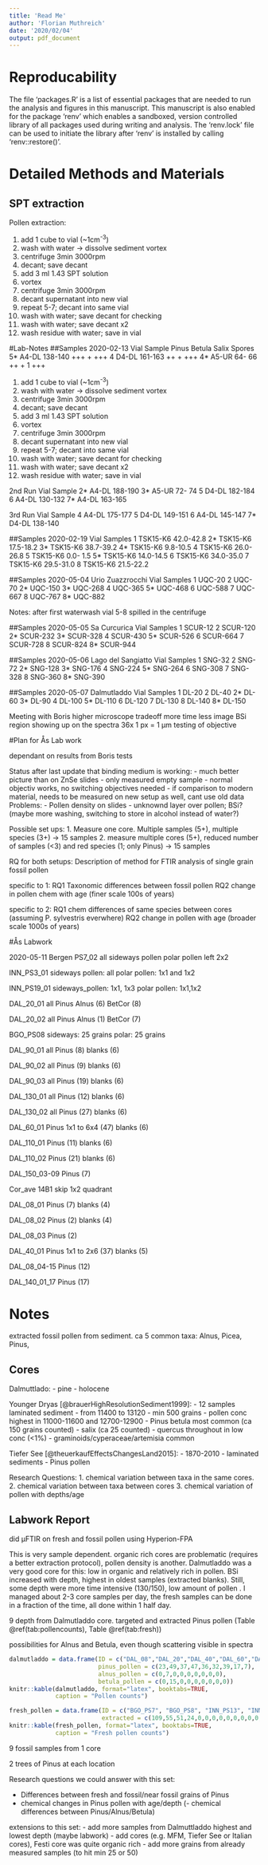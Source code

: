 ```yaml
---
title: 'Read Me'
author: 'Florian Muthreich'
date: '2020/02/04'
output: pdf_document
---
```


# Reproducability
The file 'packages.R' is a list of essential packages that are needed to run the analysis and figures in this manuscript.
This manuscript is also enabled for the package 'renv' which enables a sandboxed, version controlled library of all packages used during writing and analysis.
The 'renv.lock' file can be used to initiate the library after 'renv' is installed by calling 'renv::restore()'.

# Detailed Methods and Materials

## SPT extraction

Pollen extraction:

1. add 1 cube to vial (~1cm^-3^)
2. wash with water -> dissolve sediment vortex
3. centrifuge 3min 3000rpm
4. decant; save decant
5. add 3 ml 1.43 SPT solution
6. vortex
7. centrifuge 3min 3000rpm
8. decant supernatant into new vial
9. repeat 5-7; decant into same vial
10. wash with water; save decant for checking
11. wash with water; save decant x2
12. wash residue with water; save in vial

#Lab-Notes
##Samples 2020-02-13
Vial  Sample         Pinus  Betula  Salix  Spores
5*    A4-DL 138-140  +++    +              +++
4     D4-DL 161-163  ++     +              +++
4*    A5-UR  64- 66  ++     +       1      +++

1. add 1 cube to vial (~1cm^-3^)
2. wash with water -> dissolve sediment vortex
3. centrifuge 3min 3000rpm
4. decant; save decant
5. add 3 ml 1.43 SPT solution
6. vortex
7. centrifuge 3min 3000rpm
8. decant supernatant into new vial
9. repeat 5-7; decant into same vial
10. wash with water; save decant for checking
11. wash with water; save decant x2
12. wash residue with water; save in vial

2nd Run
Vial  Sample
2*    A4-DL 188-190
3*    A5-UR  72- 74
5     D4-DL 182-184
6     A4-DL 130-132
7*    A4-DL 163-165

3rd Run
Vial  Sample
4     A4-DL 175-177
5     D4-DL 149-151
6     A4-DL 145-147
7*    D4-DL 138-140

##Samples 2020-02-19
Vial  Samples
1     TSK15-K6 42.0-42.8
2*    TSK15-K6 17.5-18.2
3*    TSK15-K6 38.7-39.2
4*    TSK15-K6  9.8-10.5
4     TSK15-K6 26.0-26.8
5     TSK15-K6  0.0- 1.5
5*    TSK15-K6 14.0-14.5
6     TSK15-K6 34.0-35.0
7     TSK15-K6 29.5-31.0
8     TSK15-K6 21.5-22.2

##Samples 2020-05-04
Urio Zuazzrocchi
Vial  Samples
1     UQC-20
2     UQC-70
2*    UQC-150
3*    UQC-268
4     UQC-365
5*    UQC-468
6     UQC-588
7     UQC-667
8     UQC-767
8*    UQC-882

Notes: after first waterwash vial 5-8 spilled in the centrifuge

##Samples 2020-05-05
Sa Curcurica
Vial  Samples
1     SCUR-12
2     SCUR-120
2*    SCUR-232
3*    SCUR-328
4     SCUR-430
5*    SCUR-526
6     SCUR-664
7     SCUR-728
8     SCUR-824
8*    SCUR-944

##Samples 2020-05-06
Lago del Sangiatto
Vial  Samples
1     SNG-32
2     SNG-72
2*    SNG-128
3*    SNG-176
4     SNG-224
5*    SNG-264
6     SNG-308
7     SNG-328
8     SNG-360
8*    SNG-390

##Samples 2020-05-07
Dalmutladdo
Vial  Samples
1     DL-20
2     DL-40
2*    DL-60
3*    DL-90
4     DL-100
5*    DL-110
6     DL-120
7     DL-130
8     DL-140
8*    DL-150



Meeting with Boris
higher microscope
tradeoff more time less image
BSi region showing up on the spectra
36x 1 px = 1 µm
testing of objective

#Plan for Ås Lab work

dependant on results from Boris tests

Status after last update that binding medium is working:
- much better picture than on ZnSe slides
- only measured empty sample
- normal objectiv works, no switching objectives needed
- if comparison to modern material, needs to be measured on new setup as well, cant use old data
Problems:
- Pollen density on slides
- unknownd layer over pollen; BSi? (maybe more washing, switching to store in alcohol instead of water?)

Possible set ups:
1. Measure one core. Multiple samples (5+), multiple species (3+) -> 15 samples
2. measure multiple cores (5+), reduced number of samples (<3) and red species (1; only Pinus) -> 15 samples

RQ for both setups:
Description of method for FTIR analysis of single grain fossil pollen

specific to 1: 
RQ1 Taxonomic differences between fossil pollen
RQ2 change in pollen chem with age (finer scale 100s of years)

specific to 2:
RQ1 chem differences of same species between cores (assuming P. sylvestris everwhere)
RQ2 change in pollen with age (broader scale 1000s of years)

#Ås Labwork

2020-05-11
Bergen PS7_02
all sideways pollen
polar pollen left 2x2

INN_PS3_01
sideways pollen: all
polar pollen: 1x1 and 1x2

INN_PS19_01
sideways_pollen: 1x1, 1x3
polar pollen: 1x1,1x2

DAL_20_01
all Pinus
Alnus (6)
BetCor (8)

DAL_20_02
all Pinus
Alnus (1)
BetCor (7)

BGO_PS08
sideways: 25 grains
polar: 25 grains

DAL_90_01
all Pinus (8)
blanks (6)

DAL_90_02
all Pinus (9)
blanks (6)

DAL_90_03
all Pinus (19)
blanks (6)

DAL_130_01
all Pinus (12)
blanks (6)

DAL_130_02
all Pinus (27)
blanks (6)

DAL_60_01
Pinus 1x1 to 6x4 (47)
blanks (6)

DAL_110_01
Pinus (11)
blanks (6)

DAL_110_02
Pinus (21)
blanks (6)

DAL_150_03-09
Pinus (7)

Cor_ave 14B1 skip 1x2 quadrant

DAL_08_01
Pinus (7)
blanks (4)

DAL_08_02
Pinus (2)
blanks (4)

DAL_08_03
Pinus (2)

DAL_40_01
Pinus 1x1 to 2x6 (37)
blanks (5)

DAL_08_04-15
Pinus (12)

DAL_140_01_17
Pinus (17)

# Notes
extracted fossil pollen from sediment.
ca 5 common taxa: Alnus, Picea, Pinus,

## Cores
Dalmuttlado:
- pine
- holocene

Younger Dryas [@brauerHighResolutionSediment1999]:
- 12 samples laminated sediment
- from  11400 to 13120
- min 500 grains
- pollen conc highest in 11000-11600 and 12700-12900
- Pinus betula most common (ca 150 grains counted)
- salix (ca 25 counted)
- quercus throughout in low conc (<1%)
- graminoids/cyperaceae/artemisia common

Tiefer See [@theuerkaufEffectsChangesLand2015]:
- 1870-2010
- laminated sediments
- Pinus pollen

Research Questions:
1. chemical variation between taxa in the same cores.
2. chemical variation between taxa between cores 
3. chemical variation of pollen with depths/age

## Labwork Report

did µFTIR on fresh and fossil pollen using Hyperion-FPA

This is very sample dependent.
organic rich cores are problematic (requires a better extraction protocol), pollen density is another.
Dalmutladdo was a very good core for this: low in organic and relatively rich in pollen.
BSi increased with depth, highest in oldest samples (extracted blanks).
Still, some depth were more time intensive (130/150), low amount of pollen .
I managed about 2-3 core samples per day, the fresh samples can be done in a fraction of the time, all done within 1 half day.

9 depth from Dalmutladdo core. targeted and extracted Pinus pollen (Table \@ref(tab:pollencounts), Table \@ref(tab:fresh))

possibilities for Alnus and Betula, even though scattering visible in spectra 

```r
dalmutladdo = data.frame(ID = c("DAL_08","DAL_20","DAL_40","DAL_60","DAL_90", "DAL_110","DAL_130","DAL_140","DAL_150"),
                         pinus_pollen = c(23,49,37,47,36,32,39,17,7),
                         alnus_pollen = c(0,7,0,0,0,0,0,0,0),
                         betula_pollen = c(0,15,0,0,0,0,0,0,0))
knitr::kable(dalmutladdo, format="latex", booktabs=TRUE,
             caption = "Pollen counts")
```

```r
fresh_pollen = data.frame(ID = c("BGO_PS7", "BGO_PS8", "INN_PS13", "INN_PS19A","NMBU_Pin_syl_14E1", "NMBU_Pin_syl_14H1", "NMBU_Aln_glu_14E1", "NMBU_Aln_glu_14J1", "NMBU_Aln_inc_14B1", "NMBU_Aln_inc_14G1", "NMBU_Bet_pub_14A1", "NMBU_Bet_pub_14B1", "NMBU_Cor_ave_14B1", "NMBU_Cor_ave_14C1"),
                          extracted = c(109,55,51,24,0,0,0,0,0,0,0,0,0,0))
knitr::kable(fresh_pollen, format="latex", booktabs=TRUE,
             caption = "Fresh pollen counts")
```

9 fossil samples from 1 core

2 trees of Pinus at each location

Research questions we could answer with this set:

- Differences between fresh and fossil/near fossil grains of Pinus
- chemical changes in Pinus pollen with age/depth
(- chemical differences between Pinus/Alnus/Betula)

extensions to this set:
- add more samples from Dalmuttladdo highest and lowest depth (maybe labwork)
- add cores (e.g. MFM, Tiefer See or Italian cores), Festi core was quite organic rich
- add more grains from already measured samples (to hit min 25 or 50)
